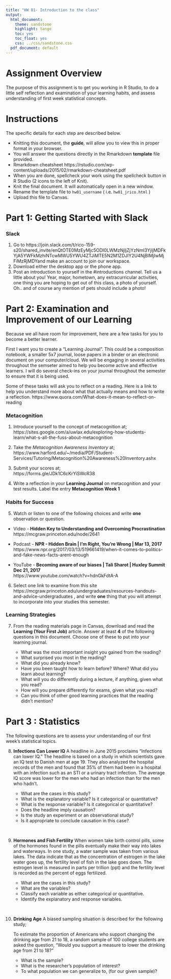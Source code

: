```yaml
---
title: "HW 01- Introduction to the class"
output:
  html_document:
    theme: sandstone
    highlight: tango
    toc: yes
    toc_float: yes
    css: ../css/sandstone.css
  pdf_document: default
---
```


# Assignment Overview
The purpose of this assignment is to get you working in R Studio, to do a little self reflection and examination of your learning habits, and assess understanding of first week statistical concepts.
 

# Instructions
The specific details for each step are described below. 

* Knitting this document, the **guide**, will allow you to view this in proper format in your browser.
* You will answer the questions directly in the Rmarkdown **template** file provided.
* Rmarkdown cheatsheet https://rstudio.com/wp-content/uploads/2015/02/rmarkdown-cheatsheet.pdf 
* When you are done, spellcheck your work using the spellcheck button in R Studio (2 icons to the left of Knit). 
* Knit the final document. It will automatically open in a new window. 
* Rename the template file to `hw01_username` ( i.e. `hw01_jrico.html` ) 
* Upload this file to Canvas. 


# Part 1: Getting Started with Slack

### Slack
1. Go to https://join.slack.com/t/rico-159-s20/shared_invite/enQtOTE0MzEyMjc5ODI0LWMzNjljZjYzNmI3YjljMDFkYjA5YWFkMzhiNTcwMWU5YWU4ZTJiMTE5N2M1ZDJlY2U4NjBlMjIwMjFiMzRjMDYand make an account to join our workspace. 
2. Download either the desktop app or the phone app. 
3. Post an introduction to yourself in the #introductions channel. Tell us a little about you! Year, major, hometown, any extracurricular activities, one thing you are hoping to get out of this class, a photo of yourself.  Oh.. and of course any mention of pets should include a photo!
        

# Part 2: Examination and Improvement of our Learning 
Because we all have room for improvement, here are a few tasks for you to become a better learner. 

First I want you to create a "Learning Journal". This could be a composition notebook, a smaller 5x7 
journal, loose papers in a binder or an electronic document on your computer/cloud. We will be engaging
in several activities throughout the semseter aimed to help you become active and effective learners. 
I will do several check-ins on your journal throughout the semester to ensure that it is being used. 

Some of these tasks will ask you to reflect on a reading. Here is a link to help you understand more
about what that actually means and how to write a reflection. 
https://www.quora.com/What-does-it-mean-to-reflect-on-reading

### Metacognition 

1. Introduce yourself to the concept of metacognition at;  
    https://sites.google.com/a/uwlax.edu/exploring-how-students-learn/what-s-all-the-fuss-about-metacognition  

2. Take the *Metacognition Awareness Inventory* at;   
    https://www.harford.edu/~/media/PDF/Student-Services/Tutoring/Metacognition%20Awareness%20Inventory.ashx

3. Submit your scores at;  
    https://forms.gle/JDk1C6cKrYiSWcR38

4. Write a reflection in your **Learning Journal** on metacognition and your test results. Label the entry **Metacognition Week 1**

### Habits for Success

5.  Watch or listen to one of the following choices and write **one** observation or question.  

  - Video - **Hidden Key to Understanding and Overcoming Procrastination**  
  https://mcgraw.princeton.edu/node/2641  

  - Podcast - **NPR - Hidden Brain | I'm Right, You're Wrong | Mar 13, 2017**  
  https://www.npr.org/2017/03/13/519661419/when-it-comes-to-politics-and-fake-news-facts-arent-enough 

  - YouTube - **Becoming aware of our biases | Tali Sharot | Huxley Summit Dec 21, 2017**  
  https://www.youtube.com/watch?v=hdnGkFdtA-A


6.  Select one link to examine from this site https://mcgraw.princeton.edu/undergraduates/resources-handouts-and-advice-undergraduates , and write **one** thing that you will attempt to incorporate into your studies this semester.


### Learning Strategies
7. From the reading materials page in Canvas, download and read the **Learning (Your First Job)** article. Answer at least **4** of the following questions in this document. Choose one of these to put into your learning journal. 

    + What was the most important insight you gained from the reading? 
    + What surprised you most in the reading?
    + What did you already know?
    + Have you been taught how to learn before?  Where?  What did you learn about learning?
    + What will you do differently during a lecture, if anything, given what you read?
    + How will you prepare differently for exams, given what you read?
    + Can you think of other good learning practices that the reading didn't mention?
  
# Part 3 : Statistics 

The following questions are to assess your understanding of our first week's statistical topics.

8.  **Infections Can Lower IQ** A headline in June 2015 proclaims “Infections can lower IQ.” The headline is based on a study in which scientists gave an IQ test to Danish men at age 19. They also analyzed the hospital records of the men and found that 35% of them had been in a hospital with an infection such as an STI or a urinary tract infection. The average IQ score was lower for the men who had an infection than for the men who hadn’t.  

    + What are the cases in this study?
    + What is the explanatory variable? Is it categorical or quantitative?
    + What is the response variable? Is it categorical or quantitative?
    + Does the headline imply causation?
    + Is the study an experiment or an observational study?
    + Is it appropriate to conclude causation in this case?

\

9. **Hormones and Fish Fertility** When women take birth control pills, some of the hormones found in the pills eventually make their way into lakes and waterways. In one study, a water sample was taken from various lakes. The data indicate that as the concentration of estrogen in the lake water goes up, the fertility level of fish in the lake goes down. The estrogen level is measured in parts per trillion (ppt) and the fertility level is recorded as the percent of eggs fertilized. 

    + What are the cases in this study? 
    + What are the variables? 
    + Classify each variable as either categorical or quantitative.
    + Identify the explanatory and response variables.

\

10. **Drinking Age** A biased sampling situation is described for the following study;  

    To estimate the proportion of Americans who support changing the drinking age from 21 to 18, a random sample of 100 college students are asked the question, “Would you support a measure to lower the drinking age from 21 to 18?”  
    
    + What is the sample?
    + What is the researcher's population of interest?
    + To what population we can generalize to, (for our given sample)?

